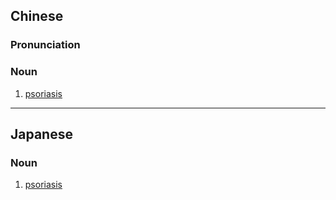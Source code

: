 {{also|干癣}}
==Chinese==
{{zh-forms|s=干癣}}

===Pronunciation===
{{zh-pron
|m=gānxuǎn
|c=gon1 sin2
|mn=kan-sián
|cat=n
}}

===Noun===
{{zh-noun}}

# [[psoriasis]]

{{zh-cat|Pathology}}

----

==Japanese==
{{ja-kanjitab|かん|せん|yomi=o}}

===Noun===
{{ja-noun|かんせん}}

# {{lb|ja|pathology|sort=かんせん}} [[psoriasis]]